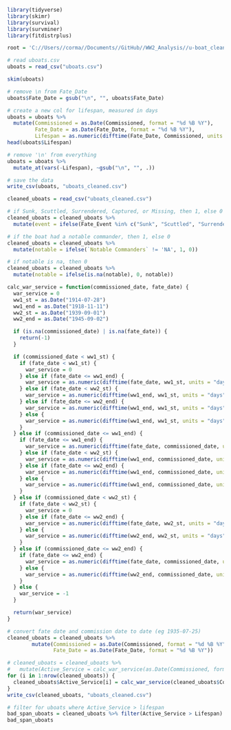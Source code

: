 ```r
library(tidyverse)
library(skimr)
library(survival)
library(survminer)
library(fitdistrplus)

root = 'C://Users//corma//Documents//GitHub//WW2_Analysis//u-boat_cleaner.rmd'
```

```r
# read uboats.csv
uboats = read_csv("uboats.csv")

skim(uboats)
```

```r
# remove \n from Fate_Date
uboats$Fate_Date = gsub("\n", "", uboats$Fate_Date)

# create a new col for lifespan, measured in days
uboats = uboats %>%
  mutate(Commissioned = as.Date(Commissioned, format = "%d %B %Y"),
         Fate_Date = as.Date(Fate_Date, format = "%d %B %Y"),
         Lifespan = as.numeric(difftime(Fate_Date, Commissioned, units = "days")))
head(uboats$Lifespan)

# remove '\n' from everything
uboats = uboats %>%
  mutate_at(vars(-Lifespan), ~gsub("\n", "", .))

# save the data
write_csv(uboats, "uboats_cleaned.csv")

cleaned_uboats = read_csv("uboats_cleaned.csv")
```
```r
# if Sunk, Scuttled, Surrendered, Captured, or Missing, then 1, else 0
cleaned_uboats = cleaned_uboats %>%
  mutate(event = ifelse(Fate_Event %in% c("Sunk", "Scuttled", "Surrendered", "Captured", "Missing"), 1, 0))

# if the boat had a notable commander, then 1, else 0
cleaned_uboats = cleaned_uboats %>%
  mutate(notable = ifelse(`Notable Commanders` != 'NA', 1, 0))

# if notable is na, then 0
cleaned_uboats = cleaned_uboats %>%
  mutate(notable = ifelse(is.na(notable), 0, notable))
```
```r
calc_war_service = function(commissioned_date, fate_date) {
  war_service = 0
  ww1_st = as.Date("1914-07-28")
  ww1_end = as.Date("1918-11-11")
  ww2_st = as.Date("1939-09-01")
  ww2_end = as.Date("1945-09-02")

  if (is.na(commissioned_date) | is.na(fate_date)) {
    return(-1)
  }

  if (commissioned_date < ww1_st) {
    if (fate_date < ww1_st) {
      war_service = 0
    } else if (fate_date <= ww1_end) {
      war_service = as.numeric(difftime(fate_date, ww1_st, units = "days"))
    } else if (fate_date < ww2_st) {
      war_service = as.numeric(difftime(ww1_end, ww1_st, units = "days"))
    } else if (fate_date <= ww2_end) {
      war_service = as.numeric(difftime(ww1_end, ww1_st, units = "days")) + as.numeric(difftime(fate_date, ww2_st, units = "days"))
    } else {
      war_service = as.numeric(difftime(ww1_end, ww1_st, units = "days")) + as.numeric(difftime(ww2_end, ww2_st, units = "days"))
    }
  } else if (commissioned_date <= ww1_end) {
    if (fate_date <= ww1_end) {
      war_service = as.numeric(difftime(fate_date, commissioned_date, units = "days"))
    } else if (fate_date < ww2_st) {
      war_service = as.numeric(difftime(ww1_end, commissioned_date, units = "days"))
    } else if (fate_date <= ww2_end) {
      war_service = as.numeric(difftime(ww1_end, commissioned_date, units = "days")) + as.numeric(difftime(fate_date, ww2_st, units = "days"))
    } else {
      war_service = as.numeric(difftime(ww1_end, commissioned_date, units = "days")) + as.numeric(difftime(ww2_end, ww2_st, units = "days"))
    }
  } else if (commissioned_date < ww2_st) {
    if (fate_date < ww2_st) {
      war_service = 0
    } else if (fate_date <= ww2_end) {
      war_service = as.numeric(difftime(fate_date, ww2_st, units = "days"))
    } else {
      war_service = as.numeric(difftime(ww2_end, ww2_st, units = "days"))
    }
  } else if (commissioned_date <= ww2_end) {
    if (fate_date <= ww2_end) {
      war_service = as.numeric(difftime(fate_date, commissioned_date, units = "days"))
    } else {
      war_service = as.numeric(difftime(ww2_end, commissioned_date, units = "days"))
    }
  } else {
    war_service = -1
  }

  return(war_service)
}
```

```r
# convert fate date and commission date to date (eg 1935-07-25)
cleaned_uboats = cleaned_uboats %>%
        mutate(Commissioned = as.Date(Commissioned, format = "%d %B %Y"),
               Fate_Date = as.Date(Fate_Date, format = "%d %B %Y"))
```
```r
# cleaned_uboats = cleaned_uboats %>%
#   mutate(Active_Service = calc_war_service(as.Date(Commissioned, format = "%d %B %Y"), as.Date(Fate_Date, format = "%d %B %Y")))
for (i in 1:nrow(cleaned_uboats)) {
  cleaned_uboats$Active_Service[i] = calc_war_service(cleaned_uboats$Commissioned[i], cleaned_uboats$Fate_Date[i])
}
write_csv(cleaned_uboats, "uboats_cleaned.csv")
```
```r
# filter for uboats where Active_Service > lifespan
bad_span_uboats = cleaned_uboats %>% filter(Active_Service > Lifespan)
bad_span_uboats
```
